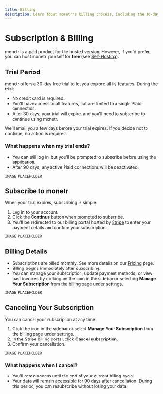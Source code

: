 ```yaml
---
title: Billing
description: Learn about monetr's billing process, including the 30-day free trial, subscription details, and how to manage or cancel your subscription. Stay informed about payments, access, and managing your account.
---
```



# Subscription & Billing

monetr is a paid product for the hosted version. However, if you'd prefer, you can host monetr yourself for **free**
(see [Self-Hosting](/documentation/install)).

## Trial Period

monetr offers a 30-day free trial to let you explore all its features. During the trial:

- No credit card is required.
- You'll have access to all features, but are limited to a single Plaid connection.
- After 30 days, your trial will expire, and you'll need to subscribe to continue using monetr.

We’ll email you a few days before your trial expires. If you decide not to continue, no action is required.

### What happens when my trial ends?

- You can still log in, but you’ll be prompted to subscribe before using the application.
- After 90 days, any active Plaid connections will be deactivated.

```
IMAGE PLACEHOLDER
```

## Subscribe to monetr

When your trial expires, subscribing is simple:

1. Log in to your account.
2. Click the **Continue** button when prompted to subscribe.
3. You’ll be redirected to our billing portal hosted by [Stripe](https://stripe.com) to enter your payment details and
   confirm your subscription.

```
IMAGE PLACEHOLDER
```

## Billing Details

- Subscriptions are billed monthly. See more details on our [Pricing](/pricing) page.
- Billing begins immediately after subscribing.
- You can manage your subscription, update payment methods, or view past invoices by clicking on the
  <CreditCard className="inline" /> icon in the sidebar or selecting **Manage Your Subscription** from the billing page
  under settings.

```
IMAGE PLACEHOLDER
```

## Canceling Your Subscription

You can cancel your subscription at any time:

1. Click the <CreditCard className="inline" /> icon in the sidebar or select **Manage Your Subscription** from the
   billing page under settings.
2. In the Stripe billing portal, click **Cancel subscription**.
3. Confirm your cancellation.

```
IMAGE PLACEHOLDER
```

### What happens when I cancel?

- You'll retain access until the end of your current billing cycle.
- Your data will remain accessible for 90 days after cancellation. During this period, you can resubscribe without
  losing your data.

